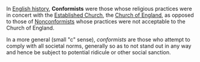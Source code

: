 In [[English history]], '''Conformists''' were those whose religious practices were in concert with the [[Established Church]], the [[Church of England]], as opposed to those of [[Nonconformists]] whose practices were not acceptable to the Church of England.

In a more general (small "c" sense), ''conformists'' are those who attempt to comply with all societal norms, generally so as to not stand out in any way and hence be subject to potential ridicule or other social sanction.